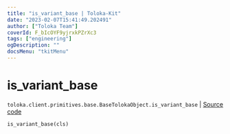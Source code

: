 ```yaml
---
title: "is_variant_base | Toloka-Kit"
date: "2023-02-07T15:41:49.202491"
author: ["Toloka Team"]
coverId: F_bIcOYF9yjrxkPZrXc3
tags: ["engineering"]
ogDescription: ""
docsMenu: "tkitMenu"
---
```


# is_variant_base
`toloka.client.primitives.base.BaseTolokaObject.is_variant_base` | [Source code](https://github.com/Toloka/toloka-kit/blob/v1.1.3/src/client/primitives/base.py#L235)

```python
is_variant_base(cls)
```